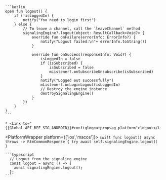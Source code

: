 <PlatformWrapper platform='android'>

    ```kotlin
    open fun logout() {
        if (!isLoggedIn) {
            notify("You need to login first")
        } else {
            // To leave a channel, call the `leaveChannel` method
            signalingEngine?.logout(object: ResultCallback<Void?> {
                override fun onFailure(errorInfo: ErrorInfo?) {
                    notify("Logout failed:\n"+ errorInfo.toString())
                }

                override fun onSuccess(responseInfo: Void?) {
                    isLoggedIn = false
                    if (isSubscribed) {
                        isSubscribed = false
                        mListener?.onSubscribeUnsubscribe(isSubscribed)
                    }
                    notify("Logged out successfully")
                    mListener?.onLoginLogout(isLoggedIn)
                    // Destroy the engine instance
                    destroySignalingEngine()
                }
            })
        }
    }
    ```

    * <Link to="{{Global.API_REF_SIG_ANDROID}}#configlogoutpropsag_platform">logout</Link>
</PlatformWrapper>

<PlatformWrapper platform={['ios','macos']}>
    ```swift
    func logout() async throws -> RtmCommonResponse {
        try await self.signalingEngine.logout()
    }
    ```
</PlatformWrapper>

<PlatformWrapper platform = 'web'>

    ```typescript
      // Logout from the signaling engine
      const logout = async () => {
        await signalingEngine.logout();
      };
    ```

</PlatformWrapper>


